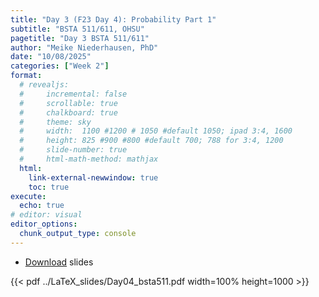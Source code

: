 ```yaml
---
title: "Day 3 (F23 Day 4): Probability Part 1"
subtitle: "BSTA 511/611, OHSU"
pagetitle: "Day 3 BSTA 511/611"
author: "Meike Niederhausen, PhD"
date: "10/08/2025"
categories: ["Week 2"]
format: 
  # revealjs:
  #     incremental: false
  #     scrollable: true
  #     chalkboard: true
  #     theme: sky
  #     width:  1100 #1200 # 1050 #default 1050; ipad 3:4, 1600
  #     height: 825 #900 #800 #default 700; 788 for 3:4, 1200
  #     slide-number: true
  #     html-math-method: mathjax
  html:
    link-external-newwindow: true
    toc: true
execute:
  echo: true
# editor: visual
editor_options: 
  chunk_output_type: console
---
```



* [Download](../LaTeX_slides/Day04_bsta511.pdf) slides



{{< pdf ../LaTeX_slides/Day04_bsta511.pdf width=100% height=1000 >}}